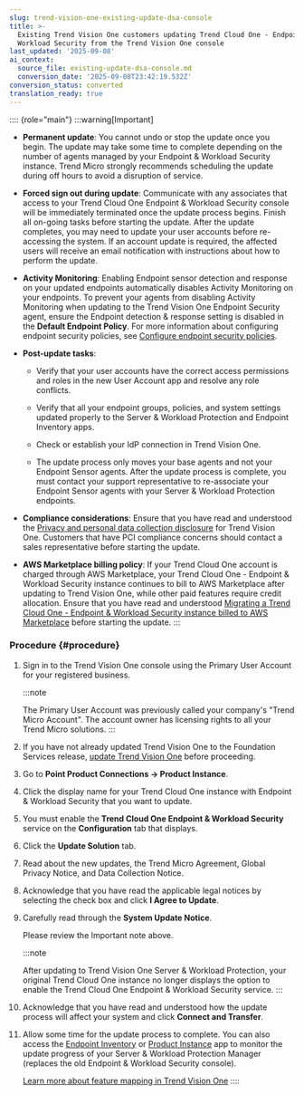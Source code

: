 ```yaml
---
slug: trend-vision-one-existing-update-dsa-console
title: >-
  Existing Trend Vision One customers updating Trend Cloud One - Endpoint &
  Workload Security from the Trend Vision One console
last_updated: '2025-09-08'
ai_context:
  source_file: existing-update-dsa-console.md
  conversion_date: '2025-09-08T23:42:19.532Z'
conversion_status: converted
translation_ready: true
---
```


:::: {role="main"}
:::warning[Important]

- **Permanent update**: You cannot undo or stop the update once you begin. The update may take some time to complete depending on the number of agents managed by your Endpoint & Workload Security instance. Trend Micro strongly recommends scheduling the update during off hours to avoid a disruption of service.

- **Forced sign out during update**: Communicate with any associates that access to your Trend Cloud One Endpoint & Workload Security console will be immediately terminated once the update process begins. Finish all on-going tasks before starting the update. After the update completes, you may need to update your user accounts before re-accessing the system. If an account update is required, the affected users will receive an email notification with instructions about how to perform the update.

- **Activity Monitoring**: Enabling Endpoint sensor detection and response on your updated endpoints automatically disables Activity Monitoring on your endpoints. To prevent your agents from disabling Activity Monitoring when updating to the Trend Vision One Endpoint Security agent, ensure the Endpoint detection & response setting is disabled in the **Default Endpoint Policy**. For more information about configuring endpoint security policies, see [Configure endpoint security policies](configuring-endpoint-policies.mdx).

- **Post-update tasks**:

  - Verify that your user accounts have the correct access permissions and roles in the new User Account app and resolve any role conflicts.

  - Verify that all your endpoint groups, policies, and system settings updated properly to the Server & Workload Protection and Endpoint Inventory apps.

  - Check or establish your IdP connection in Trend Vision One.

  - The update process only moves your base agents and not your Endpoint Sensor agents. After the update process is complete, you must contact your support representative to re-associate your Endpoint Sensor agents with your Server & Workload Protection endpoints.

- **Compliance considerations**: Ensure that you have read and understood the [Privacy and personal data collection disclosure](ppdcd-trend-vision-one.mdx) for Trend Vision One. Customers that have PCI compliance concerns should contact a sales representative before starting the update.

- **AWS Marketplace billing policy**: If your Trend Cloud One account is charged through AWS Marketplace, your Trend Cloud One - Endpoint & Workload Security instance continues to bill to AWS Marketplace after updating to Trend Vision One, while other paid features require credit allocation. Ensure that you have read and understood [Migrating a Trend Cloud One - Endpoint & Workload Security instance billed to AWS Marketplace](migrate-billed-aws-market.mdx) before starting the update.
:::

### Procedure {#procedure}

1.  Sign in to the Trend Vision One console using the Primary User Account for your registered business.

    :::note

    The Primary User Account was previously called your company's "Trend Micro Account". The account owner has licensing rights to all your Trend Micro solutions.
    :::

2.  If you have not already updated Trend Vision One to the Foundation Services release, [update Trend Vision One](update-foundation-services-release.mdx) before proceeding.

3.  Go to **Point Product Connections → Product Instance**.

4.  Click the display name for your Trend Cloud One instance with Endpoint & Workload Security that you want to update.

5.  You must enable the **Trend Cloud One Endpoint & Workload Security** service on the **Configuration** tab that displays.

6.  Click the **Update Solution** tab.

7.  Read about the new updates, the Trend Micro Agreement, Global Privacy Notice, and Data Collection Notice.

8.  Acknowledge that you have read the applicable legal notices by selecting the check box and click **I Agree to Update**.

9.  Carefully read through the **System Update Notice**.

    Please review the Important note above.

    :::note

    After updating to Trend Vision One Server & Workload Protection, your original Trend Cloud One instance no longer displays the option to enable the Trend Cloud One Endpoint & Workload Security service.
    :::

10. Acknowledge that you have read and understood how the update process will affect your system and click **Connect and Transfer**.

11. Allow some time for the update process to complete. You can also access the [Endpoint Inventory](endpoint-inventory-intro-part.mdx) or [Product Instance](product-instance.mdx) app to monitor the update progress of your Server & Workload Protection Manager (replaces the old Endpoint & Workload Security console).

    [Learn more about feature mapping in Trend Vision One](dsa-swp-feature-map.mdx)
::::
